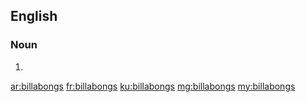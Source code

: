 ==English==

===Noun===
{{head|en|plural}}

# {{plural of|billabong|lang=en}}

[[ar:billabongs]]
[[fr:billabongs]]
[[ku:billabongs]]
[[mg:billabongs]]
[[my:billabongs]]
